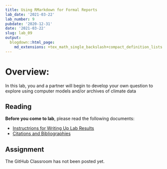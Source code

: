 ```yaml
---
title: Using RMarkdown for Formal Reports
lab_date: '2021-03-22'
lab_number: 9
pubdate: '2020-12-31'
date: '2021-03-22'
slug: lab_09
output:
  blogdown::html_page:
    md_extensions: +tex_math_single_backslash+compact_definition_lists
---
```

# Overview:

In this lab, you and a partner will begin to develop your own question to explore using computer models and/or archives of climate data

## Reading

**Before you come to lab**, please read the following documents:

* [Instructrions for Writing Up Lab Results](/lab_docs/lab_09_instructions){target="_blank"}
* [Citations and Bibliographies](/lab_docs/lab_09_citations_bibliographies){target="_blank"}

## Assignment

The GitHub Classroom has not been posted yet.

